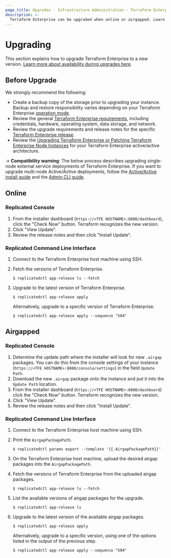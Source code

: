 ```yaml
---
page_title: Upgrades - Infrastructure Administration - Terraform Enterprise
description: >-
  Terraform Enterprise can be upgraded when online or airgapped. Learn how to upgrade Terraform Enterprise to a new version.
---
```


# Upgrading

This section explains how to upgrade Terraform Enterprise to a new
version. [Learn more about availability during upgrades here](/terraform/enterprise/deploy/replicated/architecture/system-overview/reliability-availability#availability-during-upgrades).

## Before Upgrade

We strongly recommend the following:

- Create a backup copy of the storage prior to upgrading your instance. Backup and restore responsibility varies depending on your Terraform Enterprise [operation mode](/terraform/enterprise/deploy/replicated/architecture/system-overview/reliability-availability#operation-modes).
- Review the general [Terraform Enterprise requirements](/terraform/enterprise/deploy/replicated/requirements/credentials), including credentials, hardware, operating system, data storage, and network.
- Review the upgrade requirements and release notes for the specific [Terraform Enterprise release](/terraform/enterprise/releases).
- Review the [Upgrading Terraform Enterprise or Patching Terraform Enterprise Node Instances](/terraform/enterprise/deploy/replicated/administration/infrastructure/admin-cli#upgrading-tfe-or-patching-tfe-node-instances) for your Terraform Enterprise active/active architecture.

-> **Compatibility warning**: The below process describes upgrading single-node external service deployments of Terraform Enterprise. If you want to upgrade multi-node Active/Active deployments, follow the [Active/Active install guide](/terraform/enterprise/install/automated/active-active) and the [Admin CLI guide](/terraform/enterprise/admin/infrastructure/admin-cli). 

## Online

### Replicated Console

1. From the installer dashboard (`https://<TFE HOSTNAME>:8800/dashboard`),
   click the "Check Now" button. Terraform recognizes the new version.
1. Click "View Update".
1. Review the release notes and then click "Install Update".

### Replicated Command Line Interface

1. Connect to the Terraform Enterprise host machine using SSH.

1. Fetch the versions of Terraform Enterprise.

   ```
   $ replicatedctl app-release ls --fetch
   ```

1. Upgrade to the latest version of Terraform Enterprise.

   ```
   $ replicatedctl app-release apply
   ```

   Alternatively, upgrade to a specific version of Terraform Enterprise.

   ```
   $ replicatedctl app-release apply --sequence "504"
   ```

## Airgapped

### Replicated Console

1. Determine the update path where the installer will look for new `.airgap`
   packages. You can do this from the console settings of your instance
   (`https://<TFE HOSTNAME>:8800/console/settings`) in the field `Update Path`.
1. Download the new `.airgap` package onto the instance and put it into the
   `Update Path` location.
1. From the installer dashboard (`https://<TFE HOSTNAME>:8800/dashboard`) click the
   "Check Now" button. Terraform recognizes the new version.
1. Click "View Update".
1. Review the release notes and then click "Install Update".

### Replicated Command Line Interface

1. Connect to the Terraform Enterprise host machine using SSH.

1. Print the `AirgapPackagePath`.

   ```
   $ replicatedctl params export --template '{{.AirgapPackagePath}}'
   ```

1. On the Terraform Enterprise host machine, upload the desired airgap packages into the `AirgapPackagePath`.

1. Fetch the versions of Terraform Enterprise from the uploaded airgap packages.

   ```
   $ replicatedctl app-release ls --fetch
   ```

1. List the available versions of airgap packages for the upgrade.

   ```
   $ replicatedctl app-release ls
   ```

1. Upgrade to the latest version of the available airgap packages.

   ```
   $ replicatedctl app-release apply
   ```

   Alternatively, upgrade to a specific version, using one of the options listed in the output of the previous step.

   ```
   $ replicatedctl app-release apply --sequence "504"
   ```
